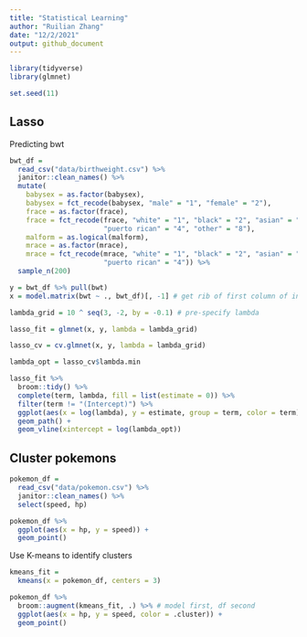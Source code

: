 ```yaml
---
title: "Statistical Learning"
author: "Ruilian Zhang"
date: "12/2/2021"
output: github_document
---
```


```r
library(tidyverse)
library(glmnet)

set.seed(11)
```


## Lasso

Predicting bwt

```r
bwt_df = 
  read_csv("data/birthweight.csv") %>% 
  janitor::clean_names() %>%
  mutate(
    babysex = as.factor(babysex),
    babysex = fct_recode(babysex, "male" = "1", "female" = "2"),
    frace = as.factor(frace),
    frace = fct_recode(frace, "white" = "1", "black" = "2", "asian" = "3", 
                       "puerto rican" = "4", "other" = "8"),
    malform = as.logical(malform),
    mrace = as.factor(mrace),
    mrace = fct_recode(mrace, "white" = "1", "black" = "2", "asian" = "3", 
                       "puerto rican" = "4")) %>% 
  sample_n(200)
```

```r
y = bwt_df %>% pull(bwt)
x = model.matrix(bwt ~ ., bwt_df)[, -1] # get rib of first column of intercept
```

```r
lambda_grid = 10 ^ seq(3, -2, by = -0.1) # pre-specify lambda

lasso_fit = glmnet(x, y, lambda = lambda_grid)

lasso_cv = cv.glmnet(x, y, lambda = lambda_grid)

lambda_opt = lasso_cv$lambda.min
```


```r
lasso_fit %>% 
  broom::tidy() %>% 
  complete(term, lambda, fill = list(estimate = 0)) %>% 
  filter(term != "(Intercept)") %>% 
  ggplot(aes(x = log(lambda), y = estimate, group = term, color = term)) +
  geom_path() +
  geom_vline(xintercept = log(lambda_opt))
```


## Cluster pokemons

```r
pokemon_df = 
  read_csv("data/pokemon.csv") %>% 
  janitor::clean_names() %>% 
  select(speed, hp)
```

```r
pokemon_df %>% 
  ggplot(aes(x = hp, y = speed)) +
  geom_point()
```

Use K-means to identify clusters

```r
kmeans_fit = 
  kmeans(x = pokemon_df, centers = 3)
```

```r
pokemon_df %>% 
  broom::augment(kmeans_fit, .) %>% # model first, df second
  ggplot(aes(x = hp, y = speed, color = .cluster)) +
  geom_point()
```

